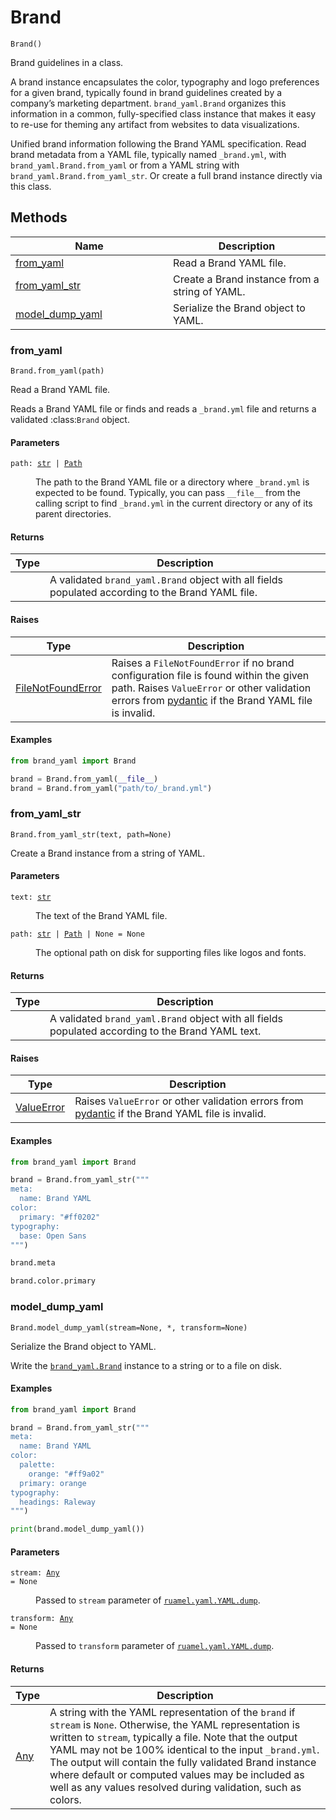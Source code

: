 # Brand { #brand_yaml.Brand }

`Brand()`

Brand guidelines in a class.

A brand instance encapsulates the color, typography and logo preferences for
a given brand, typically found in brand guidelines created by a company's
marketing department. `brand_yaml.Brand` organizes this information in a
common, fully-specified class instance that makes it easy to re-use for
theming any artifact from websites to data visualizations.

Unified brand information following the Brand YAML specification. Read brand
metadata from a YAML file, typically named `_brand.yml`, with
`brand_yaml.Brand.from_yaml` or from a YAML string with
`brand_yaml.Brand.from_yaml_str`. Or create a full brand instance directly
via this class.


## Methods

| Name | Description |
| --- | --- |
| [from_yaml](#brand_yaml.Brand.from_yaml) | Read a Brand YAML file. |
| [from_yaml_str](#brand_yaml.Brand.from_yaml_str) | Create a Brand instance from a string of YAML. |
| [model_dump_yaml](#brand_yaml.Brand.model_dump_yaml) | Serialize the Brand object to YAML. |

### from_yaml { #brand_yaml.Brand.from_yaml }

`Brand.from_yaml(path)`

Read a Brand YAML file.

Reads a Brand YAML file or finds and reads a `_brand.yml` file and returns
a validated :class:`Brand` object.

#### Parameters

<code><span class="parameter-name">path</span><span class="parameter-annotation-sep">:</span> <span class="parameter-annotation">[str](`str`) \| [Path](`pathlib.Path`)</span></code>

:   The path to the Brand YAML file or a directory where `_brand.yml` is
    expected to be found. Typically, you can pass `__file__` from the
    calling script to find `_brand.yml` in the current directory or any of
    its parent directories.

#### Returns

| Type   | Description                                                                                       |
|--------|---------------------------------------------------------------------------------------------------|
|        | A validated `brand_yaml.Brand` object with all fields populated according to the Brand YAML file. |

#### Raises

| Type                                     | Description                                                                                                                                                                                                                      |
|------------------------------------------|----------------------------------------------------------------------------------------------------------------------------------------------------------------------------------------------------------------------------------|
| [FileNotFoundError](`FileNotFoundError`) | Raises a `FileNotFoundError` if no brand configuration file is found within the given path. Raises `ValueError` or other validation errors from [pydantic](https://docs.pydantic.dev/latest/) if the Brand YAML file is invalid. |

#### Examples

```python
from brand_yaml import Brand

brand = Brand.from_yaml(__file__)
brand = Brand.from_yaml("path/to/_brand.yml")
```

### from_yaml_str { #brand_yaml.Brand.from_yaml_str }

`Brand.from_yaml_str(text, path=None)`

Create a Brand instance from a string of YAML.

#### Parameters

<code><span class="parameter-name">text</span><span class="parameter-annotation-sep">:</span> <span class="parameter-annotation">[str](`str`)</span></code>

:   The text of the Brand YAML file.

<code><span class="parameter-name">path</span><span class="parameter-annotation-sep">:</span> <span class="parameter-annotation">[str](`str`) \| [Path](`pathlib.Path`) \| None</span> <span class="parameter-default-sep">=</span> <span class="parameter-default">None</span></code>

:   The optional path on disk for supporting files like logos and fonts.

#### Returns

| Type   | Description                                                                                       |
|--------|---------------------------------------------------------------------------------------------------|
|        | A validated `brand_yaml.Brand` object with all fields populated according to the Brand YAML text. |

#### Raises

| Type                       | Description                                                                                                                          |
|----------------------------|--------------------------------------------------------------------------------------------------------------------------------------|
| [ValueError](`ValueError`) | Raises `ValueError` or other validation errors from [pydantic](https://docs.pydantic.dev/latest/) if the Brand YAML file is invalid. |

#### Examples

```python
from brand_yaml import Brand

brand = Brand.from_yaml_str("""
meta:
  name: Brand YAML
color:
  primary: "#ff0202"
typography:
  base: Open Sans
""")
```

```python
brand.meta
```

```python
brand.color.primary
```

### model_dump_yaml { #brand_yaml.Brand.model_dump_yaml }

`Brand.model_dump_yaml(stream=None, *, transform=None)`

Serialize the Brand object to YAML.

Write the [`brand_yaml.Brand`](`brand_yaml.Brand`) instance to a string
or to a file on disk.

#### Examples

```python
from brand_yaml import Brand

brand = Brand.from_yaml_str("""
meta:
  name: Brand YAML
color:
  palette:
    orange: "#ff9a02"
  primary: orange
typography:
  headings: Raleway
""")
```

::: python-code-preview
```python
print(brand.model_dump_yaml())
```
:::

#### Parameters

<code><span class="parameter-name">stream</span><span class="parameter-annotation-sep">:</span> <span class="parameter-annotation">[Any](`typing.Any`)</span> <span class="parameter-default-sep">=</span> <span class="parameter-default">None</span></code>

:   Passed to `stream` parameter of
    [`ruamel.yaml.YAML.dump`](`ruamel.yaml.YAML.dump`).

<code><span class="parameter-name">transform</span><span class="parameter-annotation-sep">:</span> <span class="parameter-annotation">[Any](`typing.Any`)</span> <span class="parameter-default-sep">=</span> <span class="parameter-default">None</span></code>

:   Passed to `transform` parameter of
    [`ruamel.yaml.YAML.dump`](`ruamel.yaml.YAML.dump`).

#### Returns

| Type                | Description                                                                                                                                                                                                                                                                                                                                                                                                            |
|---------------------|------------------------------------------------------------------------------------------------------------------------------------------------------------------------------------------------------------------------------------------------------------------------------------------------------------------------------------------------------------------------------------------------------------------------|
| [Any](`typing.Any`) | A string with the YAML representation of the `brand` if `stream` is `None`. Otherwise, the YAML representation is written to `stream`, typically a file.  Note that the output YAML may not be 100% identical to the input `_brand.yml`. The output will contain the fully validated Brand instance where default or computed values may be included as well as any values resolved during validation, such as colors. |